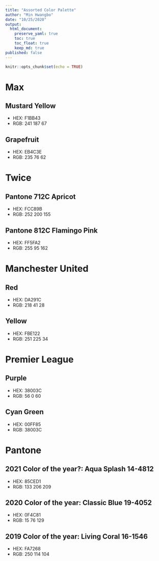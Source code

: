```yaml
---
title: "Assorted Color Palette"
author: "Min Hwangbo"
date: "10/25/2020"
output:
  html_document:
    preserve_yaml: true
    toc: true
    toc_float: true
    keep_md: true
published: false
---
```


```r
knitr::opts_chunk$set(echo = TRUE)
```

# Max
## Mustard Yellow
* HEX: F1BB43
* RGB: 241 187 67

## Grapefruit
* HEX: EB4C3E
* RGB: 235 76 62
  
# Twice
## Pantone 712C Apricot
* HEX: FCC89B
* RGB: 252 200 155

## Pantone 812C Flamingo Pink
* HEX: FF5FA2
* RGB: 255 95 162

# Manchester United
## Red
* HEX: DA291C
* RGB: 218 41 28

## Yellow
* HEX: FBE122
* RGB: 251 225 34

# Premier League
## Purple
* HEX: 38003C
* RGB: 56 0 60

## Cyan Green
* HEX: 00FF85
* RGB: 38003C

# Pantone
## 2021 Color of the year?: Aqua Splash 14-4812
* HEX: 85CED1
* RGB: 133 206 209

## 2020 Color of the year: Classic Blue 19-4052
* HEX: 0F4C81
* RGB: 15 76 129

## 2019 Color of the year: Living Coral 16-1546
* HEX: FA7268
* RGB: 250 114 104
